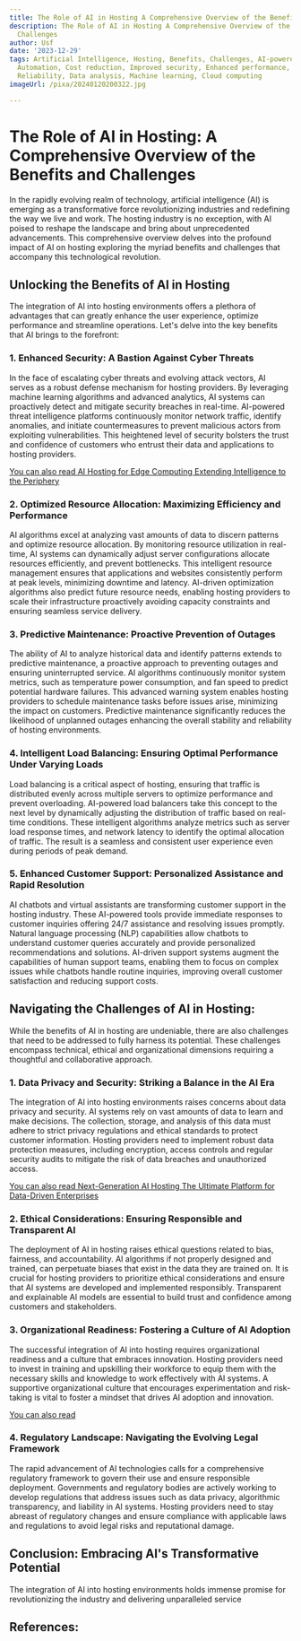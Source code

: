 ```yaml
---
title: The Role of AI in Hosting A Comprehensive Overview of the Benefits and Challenges
description: The Role of AI in Hosting A Comprehensive Overview of the Benefits and
  Challenges
author: Usf
date: '2023-12-29'
tags: Artificial Intelligence, Hosting, Benefits, Challenges, AI-powered hosting,
  Automation, Cost reduction, Improved security, Enhanced performance, Scalability,
  Reliability, Data analysis, Machine learning, Cloud computing
imageUrl: /pixa/20240120200322.jpg

---
```

# The Role of AI  in Hosting: A Comprehensive  Overview of the Benefits and Challenges

In the rapidly evolving realm of technology, artificial intelligence (AI) is emerging as a transformative force revolutionizing industries and redefining the way we live and work. The hosting industry  is no exception, with AI poised to reshape the landscape and  bring about unprecedented advancements. This comprehensive overview delves into the profound impact of AI on hosting exploring the myriad benefits and challenges that accompany  this technological revolution.

## Unlocking the Benefits of AI  in Hosting

The integration of  AI into hosting environments offers a  plethora of advantages that can greatly enhance the user experience, optimize performance and streamline operations. Let's  delve into the key benefits that AI brings to the  forefront:

### 1. Enhanced Security: A Bastion Against Cyber Threats

In the face of escalating cyber threats and evolving attack vectors, AI serves  as a robust defense mechanism for hosting providers. By leveraging machine learning algorithms  and advanced analytics, AI systems can proactively detect and mitigate  security breaches in real-time.  AI-powered threat intelligence platforms continuously monitor network traffic, identify anomalies, and initiate countermeasures to prevent malicious actors from exploiting vulnerabilities. This heightened level of security bolsters the trust and confidence of customers  who entrust  their data and applications to  hosting  providers.

[You can also read AI Hosting for Edge Computing Extending Intelligence to the Periphery](AI%20Hosting%20for%20Edge%20Computing%20Extending%20Intelligence%20to%20the%20Periphery)


### 2. Optimized Resource Allocation: Maximizing Efficiency and Performance

AI algorithms excel at analyzing vast amounts of data  to discern patterns and optimize resource allocation. By monitoring resource utilization in real-time, AI  systems can dynamically adjust server configurations allocate  resources efficiently, and prevent bottlenecks. This intelligent  resource management  ensures that applications and websites consistently perform at peak levels, minimizing downtime and latency. AI-driven  optimization algorithms also  predict future  resource needs, enabling hosting  providers  to  scale their infrastructure proactively avoiding capacity constraints and ensuring seamless service delivery.

### 3. Predictive Maintenance: Proactive Prevention of Outages

The ability of AI to analyze historical data and identify patterns extends to predictive maintenance, a proactive approach to preventing outages and ensuring uninterrupted service. AI algorithms continuously monitor  system  metrics, such as temperature power consumption, and fan speed to predict  potential  hardware failures. This advanced warning system enables  hosting providers to schedule maintenance tasks before  issues arise, minimizing the impact on customers. Predictive maintenance  significantly reduces the  likelihood of unplanned outages enhancing the overall stability and reliability of hosting environments.

### 4. Intelligent Load Balancing: Ensuring  Optimal Performance Under Varying Loads

Load balancing is a critical aspect  of hosting, ensuring that traffic is distributed  evenly across multiple servers to optimize performance and prevent overloading.  AI-powered load  balancers take this concept to the  next  level by dynamically adjusting the distribution of traffic based on real-time conditions. These intelligent algorithms analyze metrics such as server load response times, and network latency  to identify the  optimal allocation of traffic. The result is a seamless and consistent  user experience even  during periods of peak demand.

### 5. Enhanced Customer Support: Personalized Assistance  and Rapid Resolution

AI chatbots and  virtual assistants are transforming customer  support in the hosting industry. These  AI-powered tools provide immediate responses to customer inquiries offering  24/7 assistance and resolving issues promptly. Natural language processing (NLP) capabilities allow chatbots to understand customer queries accurately and provide personalized  recommendations and solutions. AI-driven support  systems augment the  capabilities of human support teams, enabling them to focus on  complex issues while chatbots handle routine inquiries, improving overall customer  satisfaction and reducing support costs.

## Navigating the Challenges of AI in Hosting:

While the benefits of AI in hosting are undeniable,  there  are also challenges that need to be addressed to fully harness its potential. These challenges encompass technical, ethical and organizational dimensions requiring a thoughtful and collaborative approach.

### 1. Data Privacy and Security: Striking a Balance in the AI Era

The integration of AI  into hosting environments raises concerns about data privacy and security. AI systems rely on vast amounts of data to learn and make decisions. The collection,  storage, and analysis of  this data must adhere to strict privacy regulations and ethical standards to protect customer information. Hosting  providers need to  implement robust data protection measures, including  encryption,  access controls and regular security audits to mitigate the risk of data breaches and unauthorized access.

[You can  also read Next-Generation AI Hosting The Ultimate Platform for Data-Driven Enterprises](Next-Generation%20AI%20Hosting%20The%20Ultimate%20Platform%20for%20Data-Driven%20Enterprises)


### 2. Ethical Considerations: Ensuring Responsible and Transparent AI

The deployment of AI in hosting raises ethical questions related to  bias, fairness, and accountability. AI algorithms if not  properly designed and trained, can perpetuate biases  that  exist in the data they are trained on. It is crucial for hosting providers  to prioritize ethical considerations and ensure that AI  systems are developed and implemented responsibly. Transparent and explainable AI models are essential to build trust and confidence among customers and stakeholders.

### 3. Organizational Readiness: Fostering a Culture of AI  Adoption

The successful integration of  AI into hosting requires organizational readiness and a  culture that embraces innovation. Hosting providers  need to invest  in training and upskilling their workforce to equip them with  the necessary skills and knowledge to work  effectively with AI systems.  A supportive organizational culture that encourages experimentation and risk-taking is vital to  foster a mindset that drives AI adoption and innovation.

[You can also read ]()


### 4. Regulatory Landscape: Navigating  the Evolving Legal Framework

The rapid  advancement of AI technologies calls for a comprehensive  regulatory framework to  govern their use and ensure responsible deployment. Governments and regulatory  bodies are actively working to develop regulations that address issues such  as data privacy, algorithmic transparency,  and  liability in AI systems. Hosting  providers need to stay abreast of regulatory changes and ensure compliance with applicable laws and regulations to avoid legal risks and reputational damage.

## Conclusion:  Embracing AI's Transformative  Potential

The integration of AI into hosting environments holds immense promise for revolutionizing the industry  and delivering unparalleled service

## References:
